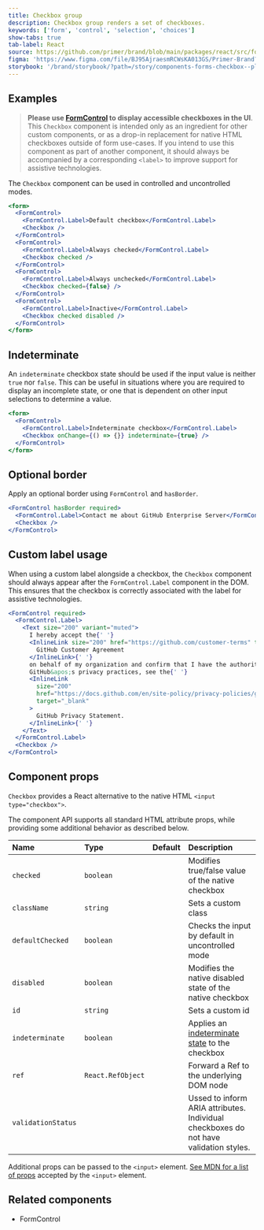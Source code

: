 ```yaml
---
title: Checkbox group
description: Checkbox group renders a set of checkboxes.
keywords: ['form', 'control', 'selection', 'choices']
show-tabs: true
tab-label: React
source: https://github.com/primer/brand/blob/main/packages/react/src/forms/Checkbox/Checkbox.tsx
figma: 'https://www.figma.com/file/BJ95AjraesmRCWsKA013GS/Primer-Brand?node-id=1377%3A30754'
storybook: '/brand/storybook/?path=/story/components-forms-checkbox--playground'
---
```



## Examples

> **Please use [FormControl](/components/FormControl) to display accessible checkboxes in the UI**. This `Checkbox` component is intended only as an ingredient for other custom components, or as a drop-in replacement for native HTML checkboxes outside of form use-cases.
> If you intend to use this component as part of another component, it should always be accompanied by a corresponding `<label>` to improve support for assistive technologies.

The `Checkbox` component can be used in controlled and uncontrolled modes.

```jsx live
<form>
  <FormControl>
    <FormControl.Label>Default checkbox</FormControl.Label>
    <Checkbox />
  </FormControl>
  <FormControl>
    <FormControl.Label>Always checked</FormControl.Label>
    <Checkbox checked />
  </FormControl>
  <FormControl>
    <FormControl.Label>Always unchecked</FormControl.Label>
    <Checkbox checked={false} />
  </FormControl>
  <FormControl>
    <FormControl.Label>Inactive</FormControl.Label>
    <Checkbox checked disabled />
  </FormControl>
</form>
```

## Indeterminate

An `indeterminate` checkbox state should be used if the input value is neither `true` nor `false`. This can be useful in situations where you are required to display an incomplete state, or one that is dependent on other input selections to determine a value.

```jsx live
<form>
  <FormControl>
    <FormControl.Label>Indeterminate checkbox</FormControl.Label>
    <Checkbox onChange={() => {}} indeterminate={true} />
  </FormControl>
</form>
```

## Optional border

Apply an optional border using `FormControl` and `hasBorder`.

```jsx live
<FormControl hasBorder required>
  <FormControl.Label>Contact me about GitHub Enterprise Server</FormControl.Label>
  <Checkbox />
</FormControl>
```

## Custom label usage

When using a custom label alongside a checkbox, the `Checkbox` component should always appear after the `FormControl.Label` component in the DOM. This ensures that the checkbox is correctly associated with the label for assistive technologies.

```jsx live
<FormControl required>
  <FormControl.Label>
    <Text size="200" variant="muted">
      I hereby accept the{' '}
      <InlineLink size="200" href="https://github.com/customer-terms" target="_blank">
        GitHub Customer Agreement
      </InlineLink>{' '}
      on behalf of my organization and confirm that I have the authority to do so. For more information about
      GitHub&apos;s privacy practices, see the{' '}
      <InlineLink
        size="200"
        href="https://docs.github.com/en/site-policy/privacy-policies/github-privacy-statement"
        target="_blank"
      >
        GitHub Privacy Statement.
      </InlineLink>{' '}
    </Text>
  </FormControl.Label>
  <Checkbox />
</FormControl>
```

## Component props

`Checkbox` provides a React alternative to the native HTML `<input type="checkbox">`.

The component API supports all standard HTML attribute props, while providing some additional behavior as described below.

| Name               | Type                     | Default | Description                                                                                                                                   |
| :----------------- | :----------------------- | :-----: | :-------------------------------------------------------------------------------------------------------------------------------------------- |
| `checked`          | `boolean`                |         | Modifies true/false value of the native checkbox                                                                                              |
| `className`        | `string`                 |         | Sets a custom class                                                                                                                           |
| `defaultChecked`   | `boolean`                |         | Checks the input by default in uncontrolled mode                                                                                              |
| `disabled`         | `boolean`                |         | Modifies the native disabled state of the native checkbox                                                                                     |
| `id`               | `string`                 |         | Sets a custom id                                                                                                                              |
| `indeterminate`    | `boolean`                |         | Applies an [indeterminate state](https://developer.mozilla.org/en-US/docs/Web/HTML/Element/input/checkbox#attr-indeterminate) to the checkbox |
| `ref`              | `React.RefObject`        |         | Forward a Ref to the underlying DOM node                                                                                                      |
| `validationStatus` | <ValidationStatusProp /> |         | Ussed to inform ARIA attributes. Individual checkboxes do not have validation styles.                                                         |

Additional props can be passed to the `<input>` element. [See MDN for a list of props](https://developer.mozilla.org/en-US/docs/Web/HTML/Element/input) accepted by the `<input>` element.

## Related components

- <Link to="/components/FormControl">FormControl</Link>
